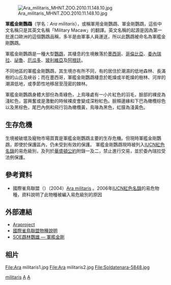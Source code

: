 {{Speciesbox
| taxon = Ara militaris
| authority = [[卡爾·林奈|Linnaeus]], 1766
| status = VU
| status_system = IUCN3.1
| image = Military Macaw jbp.jpg
| subdivision_ranks = [[亞種|亞種]]
| subdivision =
* 軍艦金剛鸚鵡（''A. m. militaris''）
* 墨西哥綠金剛鸚鵡（''A. m. mexicana''）
* 玻利維亞綠金剛鸚鵡（''A. m. boliviana''）
}}
[[File:Ara_militaris_MHNT.ZOO.2010.11.148.10.jpg|thumb]]

'''軍艦金剛鸚鵡'''（学名：''Ara militaris''），或稱軍用金剛鸚鵡、軍金剛鸚鵡，這些中文名稱只是其英文名稱「Military Macaw」的翻譯。英文名稱的起源是因為第一批進口歐洲的這個鸚鵡品稱，多半是由軍事人員運送，所以此鸚鵡被命名為軍艦金剛鸚鵡。

軍艦金剛鸚鵡是一種大型[[鸚鵡|鸚鵡]]，其棲息的生境散落於[[墨西哥|墨西哥]]、[[哥倫比亞|哥倫比亞]]、[[委內瑞拉|委內瑞拉]]、[[祕魯|祕魯]]、[[厄瓜多|厄瓜多]]、[[玻利維亞|玻利維亞]]及[[阿根廷|阿根廷]]。

不同地區的軍艦金剛鸚鵡，其生境亦有所不同，有的居住於潮濕的低地森林、長滿樹的山丘及峽谷；而在墨西哥，軍艦金剛鸚鵡棲息於乾燥或半乾燥的樹林、河岸的潮濕低地，或季節性地移居至茂密的棘林。

軍艦金剛鸚鵡身體大部份為青綠色，上鳥喙處有一小片紅色的羽毛，臉部的裸皮為淺紅色，當興奮或是激動的時候裸皮會變成深粉紅色。臉頰邊緣和下巴為橄欖棕色以及黑棕色，尾巴內側和飛行羽為橄欖黃，鳥喙為黑色，虹膜為淺黃色。

== 生存危機 ==
生境被破壞及寵物市場買賣是軍艦金剛鸚鵡主要的生存危機。但現時軍艦金剛鸚鵡，即使於保護區內，仍未受到有效的保護。
軍艦金剛鸚鵡現時被列入[[世界自然保護聯盟紅色名錄|IUCN紅色名錄]]的易危級別，及列於[[華盛頓公約|華盛頓公約]]附錄一及二，禁止進行交易，並於委內瑞拉受法例保護。

== 參考資料 ==
* 國際雀鳥聯盟（{{lang|en|BirdLife International}}）（2004）[http://www.redlist.org/search/details.php?species=1972 Ara militaris] {{Wayback|url=http://www.redlist.org/search/details.php?species=1972 |date=20050107120509 }}。2006年[[世界自然保護聯盟紅色名錄|IUCN紅色名錄]]的易危物種，資料說明了此物種被編入易危級別的原因

== 外部連結 ==
* [http://www.araproject.nl Araproject] {{Wayback|url=http://www.araproject.nl/ |date=20070206224746 }}
* [http://www.birdlife.org/datazone/species/index.html?action=SpcHTMDetails.asp&sid=1549&m=0 國際雀鳥聯盟物種說明] {{Wayback|url=http://www.birdlife.org/datazone/species/index.html?action=SpcHTMDetails.asp&sid=1549&m=0 |date=20090102203611 }}
* [https://web.archive.org/web/20070312170022/http://www.soe-parrot.com/macaw2/m10.htm SOE鵡林鸚雄 — 軍艦金剛]

== 相片 ==
<gallery>
File:Ara militaris1.jpg
File:Ara militaris2.jpg
File:Soldatenara-5848.jpg
</gallery>
{{taxonbar}}
[[Category:金刚鹦鹉属|militaris]]
[[Category:卡尔·林奈命名的生物分类|A]]
[[Category:1766年描述的鸟类|A]]